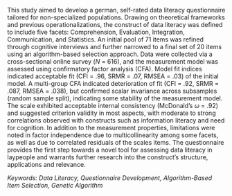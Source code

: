 
This study aimed to develop a german, self-rated data literacy questionnaire tailored for non-specialized populations. Drawing on theoretical frameworks and previous operationalizations, the construct of data literacy was defined to include five facets: Comprehension, Evaluation, Integration, Communication, and Statistics. An initial pool of 71 items was refined through cognitive interviews and further narrowed to a final set of 20 items using an algorithm-based selection approach. Data were collected via a cross-sectional online survey (*N* = 616), and the measurement model was assessed using confirmatory factor analysis (CFA). Model fit indices indicated acceptable fit (CFI = .96, SRMR = .07, RMSEA = .03) of the initial model. A multi-group CFA indicated deterioration of fit (CFI = .92, SRMR = .087, RMSEA = .038), but confirmed scalar invariance across subsamples (random sample split), indicating some stability of the measurement model. The scale exhibited acceptable internal consistency (McDonald’s $\omega$ = .92) and suggested criterion validity in most aspects, with moderate to strong correlations observed with constructs such as information literacy and need for cognition. In addition to the measurement properties, limitations were noted in factor independence due to multicollinearity among some facets, as well as due to correlated residuals of the scales items. The questionnaire provides the first step towards a novel tool for assessing data literacy in laypeople and warrants further research into the construct's structure, applications and relevance.

*Keywords: Data Literacy, Questionnaire Development, Algorithm-Based Item Selection, Genetic Algorithm*